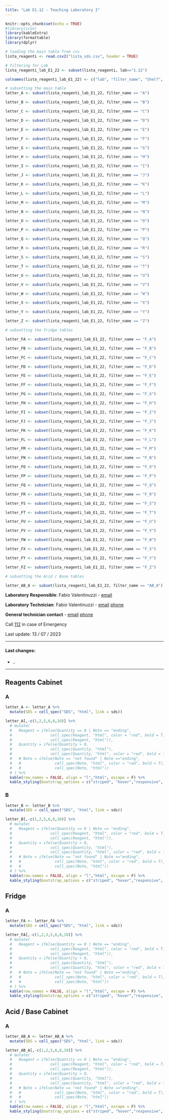 ```yaml
---
title: "Lab E1.12 - Teaching Laboratory I"
---
```


```r
knitr::opts_chunk$set(echo = TRUE)
#library(icon)
library(kableExtra)
library(formattable)
library(dplyr)
```

```r

# loading the main table from csv
lista_reagenti <- read.csv2("lista_sds.csv", header = TRUE)

# filtering for Lab
lista_reagenti_lab_E1_22 <- subset(lista_reagenti, lab=="1.12")

colnames(lista_reagenti_lab_E1_22) <- c("lab", "filter_name", "Shelf", "Name", "Weight", "Unit", "Producer", "Quantity", "Code", "sds")

# subsetting the main table
letter_A <- subset(lista_reagenti_lab_E1_22, filter_name == "A")

letter_B <- subset(lista_reagenti_lab_E1_22, filter_name == "B")

letter_C <- subset(lista_reagenti_lab_E1_22, filter_name == "C")

letter_D <- subset(lista_reagenti_lab_E1_22, filter_name == "D")

letter_E <- subset(lista_reagenti_lab_E1_22, filter_name == "E")

letter_F <- subset(lista_reagenti_lab_E1_22, filter_name == "F")

letter_G <- subset(lista_reagenti_lab_E1_22, filter_name == "G")

letter_H <- subset(lista_reagenti_lab_E1_22, filter_name == "H")

letter_I <- subset(lista_reagenti_lab_E1_22, filter_name == "I")

letter_J <- subset(lista_reagenti_lab_E1_22, filter_name == "J")

letter_K <- subset(lista_reagenti_lab_E1_22, filter_name == "K")

letter_L <- subset(lista_reagenti_lab_E1_22, filter_name == "L")

letter_M <- subset(lista_reagenti_lab_E1_22, filter_name == "M")

letter_N <- subset(lista_reagenti_lab_E1_22, filter_name == "N")

letter_O <- subset(lista_reagenti_lab_E1_22, filter_name == "O")

letter_P <- subset(lista_reagenti_lab_E1_22, filter_name == "P")

letter_Q <- subset(lista_reagenti_lab_E1_22, filter_name == "Q")

letter_R <- subset(lista_reagenti_lab_E1_22, filter_name == "R")

letter_S <- subset(lista_reagenti_lab_E1_22, filter_name == "S")

letter_T <- subset(lista_reagenti_lab_E1_22, filter_name == "T")

letter_U <- subset(lista_reagenti_lab_E1_22, filter_name == "U")

letter_V <- subset(lista_reagenti_lab_E1_22, filter_name == "V")

letter_W <- subset(lista_reagenti_lab_E1_22, filter_name == "W")

letter_X <- subset(lista_reagenti_lab_E1_22, filter_name == "X")

letter_Y <- subset(lista_reagenti_lab_E1_22, filter_name == "Y")

letter_Z <- subset(lista_reagenti_lab_E1_22, filter_name == "Z")

# subsetting the fridge tables

letter_FA <- subset(lista_reagenti_lab_E1_22, filter_name == "F_A")

letter_FB <- subset(lista_reagenti_lab_E1_22, filter_name == "F_B")

letter_FC <- subset(lista_reagenti_lab_E1_22, filter_name == "F_C")

letter_FD <- subset(lista_reagenti_lab_E1_22, filter_name == "F_D")

letter_FE <- subset(lista_reagenti_lab_E1_22, filter_name == "F_E")

letter_FF <- subset(lista_reagenti_lab_E1_22, filter_name == "F_F")

letter_FG <- subset(lista_reagenti_lab_E1_22, filter_name == "F_G")

letter_FH <- subset(lista_reagenti_lab_E1_22, filter_name == "F_H")

letter_FI <- subset(lista_reagenti_lab_E1_22, filter_name == "F_I")

letter_FJ <- subset(lista_reagenti_lab_E1_22, filter_name == "F_J")

letter_FK <- subset(lista_reagenti_lab_E1_22, filter_name == "F_K")

letter_FL <- subset(lista_reagenti_lab_E1_22, filter_name == "F_L")

letter_FM <- subset(lista_reagenti_lab_E1_22, filter_name == "F_M")

letter_FN <- subset(lista_reagenti_lab_E1_22, filter_name == "F_N")

letter_FO <- subset(lista_reagenti_lab_E1_22, filter_name == "F_O")

letter_FP <- subset(lista_reagenti_lab_E1_22, filter_name == "F_P")

letter_FQ <- subset(lista_reagenti_lab_E1_22, filter_name == "F_Q")

letter_FR <- subset(lista_reagenti_lab_E1_22, filter_name == "F_R")

letter_FS <- subset(lista_reagenti_lab_E1_22, filter_name == "F_S")

letter_FT <- subset(lista_reagenti_lab_E1_22, filter_name == "F_T")

letter_FU <- subset(lista_reagenti_lab_E1_22, filter_name == "F_U")

letter_FV <- subset(lista_reagenti_lab_E1_22, filter_name == "F_V")

letter_FW <- subset(lista_reagenti_lab_E1_22, filter_name == "F_W")

letter_FX <- subset(lista_reagenti_lab_E1_22, filter_name == "F_X")

letter_FY <- subset(lista_reagenti_lab_E1_22, filter_name == "F_Y")

letter_FZ <- subset(lista_reagenti_lab_E1_22, filter_name == "F_Z")

# subsetting the Acid / Base tables

letter_AB_A <- subset(lista_reagenti_lab_E1_22, filter_name == "AB_A")

```

::: {.callout-note}
**Laboratory Responsible**: Fabio Valentinuzzi - [email](mailto:fabio.valentinuzzi@unibz.it)

**Laboratory Technician**: Fabio Valentinuzzi - [email](mailto:fabio.valentinuzzi@unibz.it) [phone](tel:+390471017627) 

**General technician contact** - [email](mailto:techstaff.agriculture@unibz.it) [phone](tel:+393316742962)
:::

::: {.callout-important}
Call [112](tel:112) in case of Emergency
:::

Last update: 13 / 07 / 2023

------------------------------------------------------------------------

#### Last changes:

-   ..

------------------------------------------------------------------------

## Reagents Cabinet

### A

```r

letter_A <- letter_A %>%
  mutate(SDS = cell_spec("SDS", "html", link = sds))

letter_A[,-c(1,2,5,6,8,10)] %>%
  # mutate(
  #   Reagent = ifelse(Quantity == 0 | Note == "ending",
  #                 cell_spec(Reagent, "html", color = "red", bold = T),
  #                 cell_spec(Reagent, "html")),
  #   Quantity = ifelse(Quantity > 0,
  #                 cell_spec(Quantity, "html"),
  #                 cell_spec(Quantity, "html", color = "red", bold = T)),
  #   # Note = ifelse(Note == "not found" | Note =="ending",
  #   #               cell_spec(Note, "html", color = "red", bold = T),
  #   #               cell_spec(Note, "html"))
  # ) %>%
  kable(row.names = FALSE, align = "l","html", escape = F) %>%
  kable_styling(bootstrap_options = c("striped", "hover","responsive", "condensed"), font_size = 14)

```

### B

```r

letter_B <- letter_B %>%
  mutate(SDS = cell_spec("SDS", "html", link = sds))

letter_B[,-c(1,2,5,6,8,10)] %>%
  # mutate(
  #   Reagent = ifelse(Quantity == 0 | Note == "ending",
  #                 cell_spec(Reagent, "html", color = "red", bold = T),
  #                 cell_spec(Reagent, "html")),
  #   Quantity = ifelse(Quantity > 0,
  #                 cell_spec(Quantity, "html"),
  #                 cell_spec(Quantity, "html", color = "red", bold = T)),
  #   # Note = ifelse(Note == "not found" | Note =="ending",
  #   #               cell_spec(Note, "html", color = "red", bold = T),
  #   #               cell_spec(Note, "html"))
  # ) %>%
  kable(row.names = FALSE, align = "l","html", escape = F) %>%
  kable_styling(bootstrap_options = c("striped", "hover","responsive", "condensed"), font_size = 14)

```

## Fridge

### A

```r

letter_FA <- letter_FA %>%
  mutate(SDS = cell_spec("SDS", "html", link = sds))

letter_FA[,-c(1,2,3,5,6,8,10)] %>%
  # mutate(
  #   Reagent = ifelse(Quantity == 0 | Note == "ending",
  #                 cell_spec(Reagent, "html", color = "red", bold = T),
  #                 cell_spec(Reagent, "html")),
  #   Quantity = ifelse(Quantity > 0,
  #                 cell_spec(Quantity, "html"),
  #                 cell_spec(Quantity, "html", color = "red", bold = T)),
  #   # Note = ifelse(Note == "not found" | Note =="ending",
  #   #               cell_spec(Note, "html", color = "red", bold = T),
  #   #               cell_spec(Note, "html"))
  # ) %>%
  kable(row.names = FALSE, align = "l","html", escape = F) %>%
  kable_styling(bootstrap_options = c("striped", "hover","responsive", "condensed"), font_size = 14)

```

## Acid / Base Cabinet

### A

```r

letter_AB_A <- letter_AB_A %>%
  mutate(SDS = cell_spec("SDS", "html", link = sds))

letter_AB_A[,-c(1,2,5,6,8,10)] %>%
  # mutate(
  #   Reagent = ifelse(Quantity == 0 | Note == "ending",
  #                 cell_spec(Reagent, "html", color = "red", bold = T),
  #                 cell_spec(Reagent, "html")),
  #   Quantity = ifelse(Quantity > 0,
  #                 cell_spec(Quantity, "html"),
  #                 cell_spec(Quantity, "html", color = "red", bold = T)),
  #   # Note = ifelse(Note == "not found" | Note =="ending",
  #   #               cell_spec(Note, "html", color = "red", bold = T),
  #   #               cell_spec(Note, "html"))
  # ) %>%
  kable(row.names = FALSE, align = "l","html", escape = F) %>%
  kable_styling(bootstrap_options = c("striped", "hover","responsive", "condensed"), font_size = 14)

```